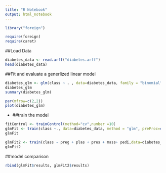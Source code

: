 ```yaml
---
title: "R Notebook"
output: html_notebook
---
```


```r
library("foreign")
```

```r
require(foreign)
require(caret)
```
##Load Data
```r
diabetes_data <- read.arff("diabetes.arff")
head(diabetes_data)
```
##Fit and evaluate a generlized linear model
```r
diabetes_glm <- glm(class ~ . , data=diabetes_data, family = "binomial")
diabetes_glm
summary(diabetes_glm)
```
```r
par(mfrow=c(2,2))
plot(diabetes_glm)
```
- 
##train the model
```r
fitControl <- trainControl(method="cv",number =10)
glmFit <- train(class ~., data=diabetes_data, method = "glm", preProc=c("center","scale"), trControl = fitControl)
glmFit
```
```r
glmFit2 <- train(class ~ preg + plas + pres + mass+ pedi,data=diabetes_data,method = "glm", preProc=c("center","scale"), trControl = fitControl)
glmFit2
```
##model comparison
```r
rbind(glmFit$results, glmFit2$results)
```

